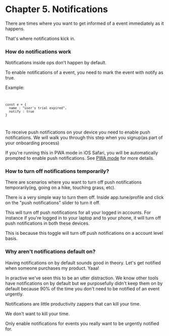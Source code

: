 
# Chapter 5. Notifications

There are times where you want to get informed of a event immediately as it happens.

That's where notifications kick in.

### How do notifications work

Notifications inside ops don't happen by default.

To enable notifications of a event, you need to mark the event with notify as true.

Example:
<Code client:only>
```
const e = {
  name : "user's trial expired",
  notify : true
}
```
</Code>

To receive push notifications on your device you need to enable push notifications. We will walk you through this step when you signup(as part of your onboarding process)

If you're running this in PWA mode in iOS Safari, you will be automatically prompted to enable push notifications. See [PWA mode](/manual/pwa) for more details.

### How to turn off notifications temporarily?

There are scenarios where you want to turn off push notifications temporarily(eg, going on a hike, touching grass, etc).

There is a very simple way to turn them off. Inside app.tune/profile and click on the "push notifications" slider to turn it off.

This will turn off push notifications for all your logged in accounts. For instance if you're logged in to your laptop and to your phone, it will turn off push notifications in both these devices.

This is because this toggle will turn off push notifications on a account level basis.


### Why aren't notifications default on?

Having notifications on by default sounds good in theory. Let's get notified when someone purchases my product. Yaaa!

In practive we've seen this to be an utter distraction. We know other tools have notifications on by default but we purposefully didn't keep them on by default because 90% of the time you don't need to be notified of an event urgently.

Notifications are little productivity zappers that can kill your time.

We don't want to kill your time.

Only enable notifications for events you really want to be urgently notified for.
